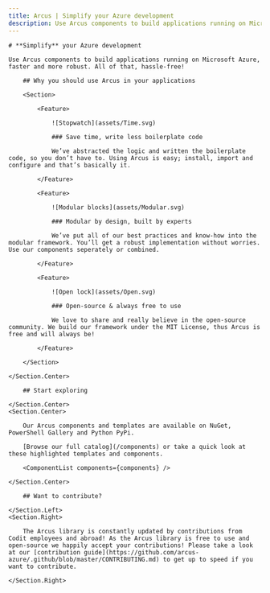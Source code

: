 ```yaml
---
title: Arcus | Simplify your Azure development
description: Use Arcus components to build applications running on Microsoft Azure, faster and more robust. All of that, hassle-free!
---
```


<Hero>

    # **Simplify** your Azure development

    Use Arcus components to build applications running on Microsoft Azure, faster and more robust. All of that, hassle-free!

</Hero>

<Section centered>
  <UserList users={users} />
</Section>

<Section centered>
    <Section.Center>

        ## Why you should use Arcus in your applications

        <Section>

            <Feature>

                ![Stopwatch](assets/Time.svg)

                ### Save time, write less boilerplate code

                We’ve abstracted the logic and written the boilerplate code, so you don’t have to. Using Arcus is easy; install, import and configure and that’s basically it.

            </Feature>

            <Feature>

                ![Modular blocks](assets/Modular.svg)

                ### Modular by design, built by experts

                We’ve put all of our best practices and know-how into the modular framework. You’ll get a robust implementation without worries. Use our components seperately or combined.

            </Feature>

            <Feature>

                ![Open lock](assets/Open.svg)

                ### Open-source & always free to use

                We love to share and really believe in the open-source community. We build our framework under the MIT License, thus Arcus is free and will always be!

            </Feature>

        </Section>

    </Section.Center>

</Section>

<Section centered>
    <Section.Center>

        ## Start exploring

    </Section.Center>
    <Section.Center>

        Our Arcus components and templates are available on NuGet, PowerShell Gallery and Python PyPi.

        [Browse our full catalog](/components) or take a quick look at these highlighted templates and components.

        <ComponentList components={components} />

    </Section.Center>

</Section>

<Section>
    <Section.Left half>

        ## Want to contribute?

    </Section.Left>
    <Section.Right>

        The Arcus library is constantly updated by contributions from Codit employees and abroad! As the Arcus library is free to use and open-source we happily accept your contributions! Please take a look at our [contribution guide](https://github.com/arcus-azure/.github/blob/master/CONTRIBUTING.md) to get up to speed if you want to contribute.

    </Section.Right>

</Section>
